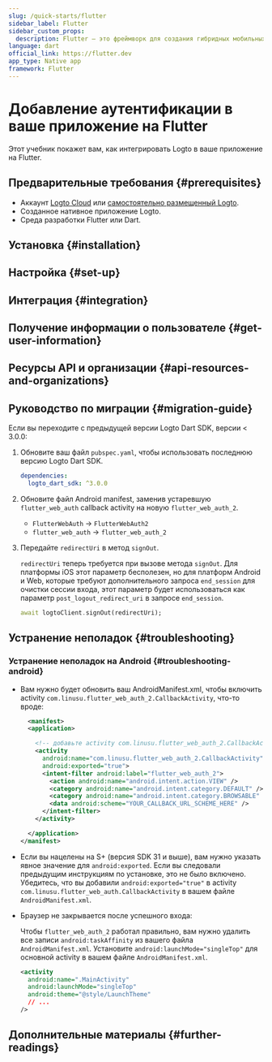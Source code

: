 ```yaml
---
slug: /quick-starts/flutter
sidebar_label: Flutter
sidebar_custom_props:
  description: Flutter — это фреймворк для создания гибридных мобильных приложений.
language: dart
official_link: https://flutter.dev
app_type: Native app
framework: Flutter
---
```




# Добавление аутентификации в ваше приложение на Flutter

Этот учебник покажет вам, как интегрировать Logto в ваше приложение на Flutter.

<Tip />

## Предварительные требования \{#prerequisites}

- Аккаунт [Logto Cloud](https://cloud.logto.io) или [самостоятельно размещенный Logto](/introduction/set-up-logto-oss).
- Созданное нативное приложение Logto.
- Среда разработки Flutter или Dart.

## Установка \{#installation}

<Installation />

## Настройка \{#set-up}

<Dependency />

## Интеграция \{#integration}

<Integration />

## Получение информации о пользователе \{#get-user-information}

<GetUserInfo />

## Ресурсы API и организации \{#api-resources-and-organizations}

<ApiResources />

<Organization />

## Руководство по миграции \{#migration-guide}

Если вы переходите с предыдущей версии Logto Dart SDK, версии < 3.0.0:

1. Обновите ваш файл `pubspec.yaml`, чтобы использовать последнюю версию Logto Dart SDK.

   ```yaml title="pubspec.yaml"
   dependencies:
     logto_dart_sdk: ^3.0.0
   ```

2. Обновите файл Android manifest, заменив устаревшую `flutter_web_auth` callback activity на новую `flutter_web_auth_2`.

   - `FlutterWebAuth` -> `FlutterWebAuth2`
   - `flutter_web_auth` -> `flutter_web_auth_2`

3. Передайте `redirectUri` в метод `signOut`.

   `redirectUri` теперь требуется при вызове метода `signOut`. Для платформы iOS этот параметр бесполезен, но для платформ Android и Web, которые требуют дополнительного запроса `end_session` для очистки сессии входа, этот параметр будет использоваться как параметр `post_logout_redirect_uri` в запросе `end_session`.

   ```dart
   await logtoClient.signOut(redirectUri);
   ```

## Устранение неполадок \{#troubleshooting}

### Устранение неполадок на Android \{#troubleshooting-android}

- Вам нужно будет обновить ваш AndroidManifest.xml, чтобы включить activity `com.linusu.flutter_web_auth_2.CallbackActivity`, что-то вроде:

  ```xml title="android/app/src/main/AndroidManifest.xml"
    <manifest>
    <application>

      <!-- добавьте activity com.linusu.flutter_web_auth_2.CallbackActivity -->
      <activity
        android:name="com.linusu.flutter_web_auth_2.CallbackActivity"
        android:exported="true">
        <intent-filter android:label="flutter_web_auth_2">
          <action android:name="android.intent.action.VIEW" />
          <category android:name="android.intent.category.DEFAULT" />
          <category android:name="android.intent.category.BROWSABLE" />
          <data android:scheme="YOUR_CALLBACK_URL_SCHEME_HERE" />
        </intent-filter>
      </activity>

    </application>
  </manifest>
  ```

- Если вы нацелены на S+ (версия SDK 31 и выше), вам нужно указать явное значение для `android:exported`. Если вы следовали предыдущим инструкциям по установке, это не было включено. Убедитесь, что вы добавили `android:exported="true"` в activity `com.linusu.flutter_web_auth.CallbackActivity` в вашем файле `AndroidManifest.xml`.

- Браузер не закрывается после успешного входа:

  Чтобы `flutter_web_auth_2` работал правильно, вам нужно удалить все записи `android:taskAffinity` из вашего файла `AndroidManifest.xml`. Установите `android:launchMode="singleTop"` для основной activity в вашем файле `AndroidManifest.xml`.

  ```xml title="android/app/src/main/AndroidManifest.xml"
  <activity
    android:name=".MainActivity"
    android:launchMode="singleTop"
    android:theme="@style/LaunchTheme"
    // ...
  />
  ```

## Дополнительные материалы \{#further-readings}

<FurtherReadings />
